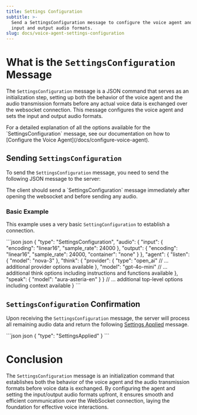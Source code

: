 ```yaml
---
title: Settings Configuration
subtitle: >-
  Send a SettingsConfiguration message to configure the voice agent and set the
  input and output audio formats.
slug: docs/voice-agent-settings-configuration
---
```



# What is the `SettingsConfiguration` Message

The `SettingsConfiguration` message is a JSON command that serves as an initialization step, setting up both the behavior of the voice agent and the audio transmission formats before any actual voice data is exchanged over the websocket connection. This message configures the voice agent and sets the input and output audio formats.

<Info>
  For a detailed explanation of all the options available for the `SettingsConfiguration` message, see our documentation on how to [Configure the Voice Agent](/docs/configure-voice-agent).
</Info>

## Sending `SettingsConfiguration`

To send the `SettingsConfiguration` message, you need to send the following JSON message to the server:

<Warning>
  The client should send a `SettingsConfiguration` message immediately after opening the websocket and before sending any audio.
</Warning>

### Basic Example

This example uses a very basic `SettingConfiguration` to establish a connection.

<CodeGroup>
  ```json json
  {
    "type": "SettingsConfiguration",
    "audio": {
      "input": {
        "encoding": "linear16",
        "sample_rate": 24000
      },
      "output": {
        "encoding": "linear16",
        "sample_rate": 24000,
        "container": "none"
      }
    },
    "agent": {
      "listen": {
        "model": "nova-3"
      },
      "think": {
        "provider": {
          "type": "open_ai"
          // ... additional provider options available
        },
        "model": "gpt-4o-mini"
        // ... additional think options including instructions and functions available
      },
      "speak": {
        "model": "aura-asteria-en"
      }
    }
    // ... additional top-level options including context available
  }
  ```
</CodeGroup>

## `SettingsConfiguration` Confirmation

Upon receiving the `SettingsConfiguration` message, the server will process all remaining audio data and return the following [Settings Applied](/docs/voice-agent-setting-applied-message) message.

<CodeGroup>
  ```json json
  {
      "type": "SettingsApplied"
  }
  ```
</CodeGroup>

# Conclusion

The `SettingsConfiguration` message is an initialization command that establishes both the behavior of the voice agent and the audio transmission formats before voice data is exchanged. By configuring the agent and setting the input/output audio formats upfront, it ensures smooth and efficient communication over the WebSocket connection, laying the foundation for effective voice interactions.
